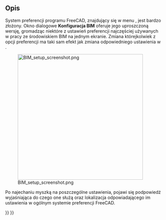 <languages/>

{{Docnav/pl
|[[Arch_CutPlane/pl|Przetnij płaszczyzną]]
|[[BIM_Views/pl|Widoki]]
|[[BIM_Workbench/pl|środowisko pracy BIM]]
|IconL=Arch_CutPlane.svg
|IconR=BIM_Views.svg
|IconC=Workbench_BIM.svg
}}

{{GuiCommand/pl
|Name=BIM Setup
|Name/pl=BIM Setup
|MenuLocation=Zarządzanie → Ustawiania BIM
|Workbenches=[[BIM_Workbench/pl|BIM]]
}}

<span id="Description"></span>
==Opis==

<div class="mw-translate-fuzzy">
System preferencji programu FreeCAD, znajdujący się w menu {{MenuCommand|Edycja -> Preferencje}}, jest bardzo złożony. Okno dialogowe '''Konfiguracja BIM''' oferuje jego uproszczoną wersję, gromadząc niektóre z ustawień preferencji najczęściej używanych w pracy ze środowiskiem BIM na jednym ekranie. Zmiana którejkolwiek z opcji preferencji ma taki sam efekt jak zmiana odpowiedniego ustawienia w {{MenuCommand|Edycja -> Preferencje}}.
</div>

[[Image:BIM_setup_screenshot.png|400px]]

Po najechaniu myszką na poszczególne ustawienia, pojawi się podpowiedź wyjaśniająca do czego one służą oraz lokalizacja odpowiadającego im ustawienia w ogólnym systemie preferencji FreeCAD.


{{Docnav/pl
|[[Arch_CutPlane/pl|Przetnij płaszczyzną]]
|[[BIM_Views/pl|Widoki]]
|[[BIM_Workbench/pl|środowisko pracy BIM]]
|IconL=Arch_CutPlane.svg
|IconR=BIM_Views.svg
|IconC=Workbench_BIM.svg
}}

{{BIM_Tools_navi{{#translation:}}}}
{{Userdocnavi{{#translation:}}}}